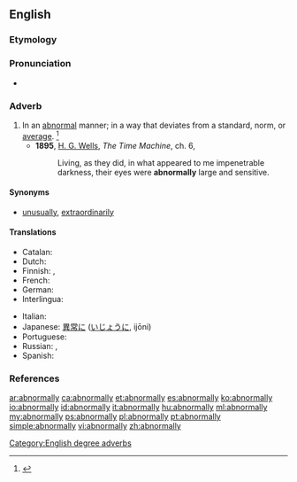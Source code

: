 ==English==

===Etymology===
{{suffix|abnormal|ly|lang=en}}

===Pronunciation===
* {{a|US}} {{IPA|/æbˈnɔɹ.mə.li/|lang=en}}

===Adverb===
{{en-adv}}

# In an [[abnormal]] manner; in a way that deviates from a standard, norm, or [[average]]. {{defdate|First attested in the mid 19<sup>th</sup> cnetury.}}<ref name=SOED>{{R:SOED5|page=6}}</ref>
#* '''1895''', [[w:H._G._Wells|H. G. Wells]], ''The Time Machine'', ch. 6,
#*: Living, as they did, in what appeared to me impenetrable darkness, their eyes were '''abnormally''' large and sensitive.

====Synonyms====
* [[unusually]], [[extraordinarily]]

====Translations====
{{trans-top|In an abnormal manner}}
* Catalan: {{t|ca|anormalment}}
* Dutch: {{t+|nl|abnormaal}}
* Finnish: {{t|fi|epänormaalisti}}, {{t|fi|epätavallisesti}}
* French: {{t+|fr|anormalement}}
* German: {{t|de|unnormal}}
* Interlingua: {{t|ia|anormalmente}}
{{trans-mid}}
* Italian: {{t|it|anormalmente}}
* Japanese: [[異常]]に ([[いじょう]]に, ijōni)
* Portuguese: {{t|pt|anormalmente}}
* Russian: {{t+|ru|анома́льно|sc=Cyrl}}, {{t+|ru|ненорма́льно|sc=Cyrl}}
* Spanish: {{t|es|anormalmente}}
{{trans-bottom}}

===References===
<references/>

[[Category:English degree adverbs]]

[[ar:abnormally]]
[[ca:abnormally]]
[[et:abnormally]]
[[es:abnormally]]
[[ko:abnormally]]
[[io:abnormally]]
[[id:abnormally]]
[[it:abnormally]]
[[hu:abnormally]]
[[ml:abnormally]]
[[my:abnormally]]
[[ps:abnormally]]
[[pl:abnormally]]
[[pt:abnormally]]
[[simple:abnormally]]
[[vi:abnormally]]
[[zh:abnormally]]